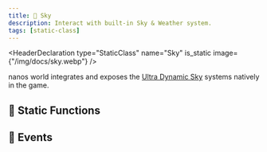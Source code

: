 ```yaml
---
title: 🌅 Sky
description: Interact with built-in Sky & Weather system.
tags: [static-class]
---
```


<HeaderDeclaration type="StaticClass" name="Sky" is_static image={"/img/docs/sky.webp"} />

nanos world integrates and exposes the [Ultra Dynamic Sky](https://www.youtube.com/watch?v=b52npy-XUdQ) systems natively in the game.


<!--
## 🎒 Examples

```lua title="Client/Index.lua"

``` -->


## 🗿 Static Functions

<StaticFunctionsDeclaration type="StaticClass" name="Sky" />


## 🚀 Events

<EventsDeclaration type="StaticClass" name="Sky" />